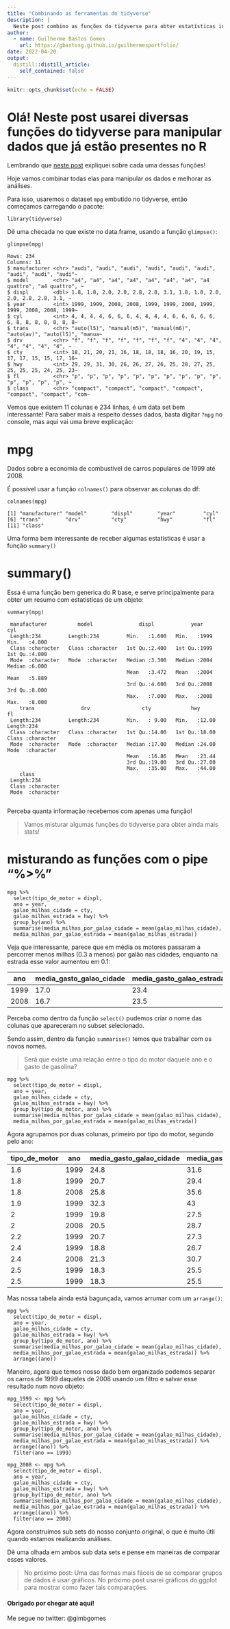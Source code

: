 ```yaml
---
title: "Combinando as ferramentas do tidyverse"
description: |
  Neste post combino as funções do tidyverse para obter estatísticas interessantes sobre os dados. A ideia principal é trabalhar com as ferramentas já explicadas em outros posts. Caso uma ferramenta nova apareça, explicarei, mas lembre que é possível ler sobre as funções do R digitando "?nomedafunção" no console!
author:
  - name: Guilherme Bastos Gomes
    url: https://gbastosg.github.io/guilhermesportfolio/
date: 2022-04-20
output:
  distill::distill_article:
    self_contained: false
---
```



```r
knitr::opts_chunk$set(echo = FALSE)
```

# Olá! Neste post usarei diversas funções do tidyverse para manipular dados que já estão presentes no R

Lembrando que [neste post](https://gbastosg.github.io/guilhermesportfolio/posts/2022-04-16-o-poder-do-tidyverse-manipulao-de-dados/) expliquei sobre cada uma dessas funções!

Hoje vamos combinar todas elas para manipular os dados e melhorar as análises.

Para isso, usaremos o dataset `mpg` embutido no tidyverse, então começamos carregando o pacote:

```
library(tidyverse)
```

Dê uma checada no que existe no data.frame, usando a função `glimpse()`:

```
glimpse(mpg)

Rows: 234
Columns: 11
$ manufacturer <chr> "audi", "audi", "audi", "audi", "audi", "audi", "audi", "audi", "audi"~
$ model        <chr> "a4", "a4", "a4", "a4", "a4", "a4", "a4", "a4 quattro", "a4 quattro", ~
$ displ        <dbl> 1.8, 1.8, 2.0, 2.0, 2.8, 2.8, 3.1, 1.8, 1.8, 2.0, 2.0, 2.8, 2.8, 3.1, ~
$ year         <int> 1999, 1999, 2008, 2008, 1999, 1999, 2008, 1999, 1999, 2008, 2008, 1999~
$ cyl          <int> 4, 4, 4, 4, 6, 6, 6, 4, 4, 4, 4, 6, 6, 6, 6, 6, 6, 8, 8, 8, 8, 8, 8, 8~
$ trans        <chr> "auto(l5)", "manual(m5)", "manual(m6)", "auto(av)", "auto(l5)", "manua~
$ drv          <chr> "f", "f", "f", "f", "f", "f", "f", "4", "4", "4", "4", "4", "4", "4", ~
$ cty          <int> 18, 21, 20, 21, 16, 18, 18, 18, 16, 20, 19, 15, 17, 17, 15, 15, 17, 16~
$ hwy          <int> 29, 29, 31, 30, 26, 26, 27, 26, 25, 28, 27, 25, 25, 25, 25, 24, 25, 23~
$ fl           <chr> "p", "p", "p", "p", "p", "p", "p", "p", "p", "p", "p", "p", "p", "p", ~
$ class        <chr> "compact", "compact", "compact", "compact", "compact", "compact", "com~
```

Vemos que existem 11 colunas e 234 linhas, é um data set bem interessante! Para saber mais a respeito desses dados, basta digitar `?mpg` no console, mas aqui vai uma breve explicação:

# mpg

Dados sobre a economia de combustível de carros populares de 1999 até 2008. 

É possível usar a função `colnames()` para observar as colunas do df:

```
colnames(mpg)

[1] "manufacturer" "model"        "displ"        "year"         "cyl"         
[6] "trans"        "drv"          "cty"          "hwy"          "fl"          
[11] "class"
```

Uma forma bem interessante de receber algumas estatísticas é usar a função `summary()`

# summary()

Essa é uma função bem generica do R base, e serve principalmente para obter um resumo com estatisticas de um objeto:

```
summary(mpg)

 manufacturer          model               displ            year           cyl       
 Length:234         Length:234         Min.   :1.600   Min.   :1999   Min.   :4.000  
 Class :character   Class :character   1st Qu.:2.400   1st Qu.:1999   1st Qu.:4.000  
 Mode  :character   Mode  :character   Median :3.300   Median :2004   Median :6.000  
                                       Mean   :3.472   Mean   :2004   Mean   :5.889  
                                       3rd Qu.:4.600   3rd Qu.:2008   3rd Qu.:8.000  
                                       Max.   :7.000   Max.   :2008   Max.   :8.000  
    trans               drv                 cty             hwy             fl           
 Length:234         Length:234         Min.   : 9.00   Min.   :12.00   Length:234        
 Class :character   Class :character   1st Qu.:14.00   1st Qu.:18.00   Class :character  
 Mode  :character   Mode  :character   Median :17.00   Median :24.00   Mode  :character  
                                       Mean   :16.86   Mean   :23.44                     
                                       3rd Qu.:19.00   3rd Qu.:27.00                     
                                       Max.   :35.00   Max.   :44.00                     
    class          
 Length:234        
 Class :character  
 Mode  :character
 
 ```
 
 Perceba quanta informação recebemos com apenas uma função!
 
>Vamos misturar algumas funções do tidyverse para obter ainda mais stats!
 
# misturando as funções com o pipe "%>%"

```
mpg %>%
  select(tipo_de_motor = displ,
  ano = year, 
  galao_milhas_cidade = cty, 
  galao_milhas_estrada = hwy) %>%
  group_by(ano) %>%
  summarise(media_milhas_por_galao_cidade = mean(galao_milhas_cidade), 
  media_milhas_por_galao_estrada = mean(galao_milhas_estrada))
```

Veja que interessante, parece que em média os motores passaram a percorrer menos milhas (0.3 a menos) por galão nas cidades, enquanto na estrada esse valor aumentou em 0.1:

| ano  | media_gasto_galao_cidade | media_gasto_galao_estrada |
|------|--------------------------|---------------------------|
| 1999 | 17.0                     | 23.4                      |
| 2008 | 16.7                     | 23.5                      |

Perceba como dentro da função `select()` pudemos criar o nome das colunas que apareceram no subset selecionado.

Sendo assim, dentro da função `summarise()` temos que trabalhar com os novos nomes.

>Será que existe uma relação entre o tipo do motor daquele ano e o gasto de gasolina?

```
mpg %>%
  select(tipo_de_motor = displ,
  ano = year, 
  galao_milhas_cidade = cty, 
  galao_milhas_estrada = hwy) %>%
  group_by(tipo_de_motor, ano) %>%
  summarise(media_milhas_por_galao_cidade = mean(galao_milhas_cidade), 
  media_milhas_por_galao_estrada = mean(galao_milhas_estrada))
```

Agora agrupamos por duas colunas, primeiro por tipo do motor, segundo pelo ano:

| tipo_de_motor | ano  | media_gasto_galao_cidade | media_gasto_galao_estrada |
|---------------|------|--------------------------|---------------------------|
| 1.6           | 1999 | 24.8                     | 31.6                      |
| 1.8           | 1999 | 20.7                     | 29.4                      |
| 1.8           | 2008 | 25.8                     | 35.6                      |
| 1.9           | 1999 | 32.3                     | 43                        |
| 2             | 1999 | 19.8                     | 27.5                      |
| 2             | 2008 | 20.5                     | 28.7                      |
| 2.2           | 1999 | 20.7                     | 27.3                      |
| 2.4           | 1999 | 18.8                     | 26.7                      |
| 2.4           | 2008 | 21.3                     | 30.7                      |
| 2.5           | 1999 | 18.3                     | 25.5                      |
| 2.5           | 1999 | 18.3                     | 25.5                      |

Mas nossa tabela ainda está bagunçada, vamos arrumar com um `arrange()`:

```
mpg %>%
  select(tipo_de_motor = displ,
  ano = year, 
  galao_milhas_cidade = cty, 
  galao_milhas_estrada = hwy) %>%
  group_by(tipo_de_motor, ano) %>%
  summarise(media_milhas_por_galao_cidade = mean(galao_milhas_cidade), 
  media_milhas_por_galao_estrada = mean(galao_milhas_estrada)) %>%
  arrange((ano))
```

Maneiro, agora que temos nosso dado bem organizado podemos separar os carros de 1999 daqueles de 2008 usando um filtro e salvar esse resultado num novo objeto:

```
mpg_1999 <- mpg %>%
  select(tipo_de_motor = displ,
  ano = year, 
  galao_milhas_cidade = cty, 
  galao_milhas_estrada = hwy) %>%
  group_by(tipo_de_motor, ano) %>%
  summarise(media_milhas_por_galao_cidade = mean(galao_milhas_cidade), 
  media_milhas_por_galao_estrada = mean(galao_milhas_estrada)) %>%
  arrange((ano)) %>%
  filter(ano == 1999)
```

```
mpg_2008 <- mpg %>%
  select(tipo_de_motor = displ,
  ano = year, 
  galao_milhas_cidade = cty, 
  galao_milhas_estrada = hwy) %>%
  group_by(tipo_de_motor, ano) %>%
  summarise(media_milhas_por_galao_cidade = mean(galao_milhas_cidade), 
  media_milhas_por_galao_estrada = mean(galao_milhas_estrada)) %>%
  arrange((ano)) %>%
  filter(ano == 2008)
```

Agora construímos sub sets do nosso conjunto original, o que é muito útil quando estamos realizando análises.


Dê uma olhada em ambos sub data sets e pense em maneiras de comparar esses valores.


>No próximo post:
>Uma das formas mais fáceis de se comparar grupos de dados é usar gráficos. No próximo post usarei gráficos do ggplot para mostrar como fazer tais comparações.

#### Obrigado por chegar até aqui!

Me segue no twitter: @gimbgomes

